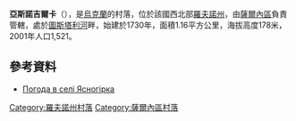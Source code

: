 {{coord|51|12|11|N|26|56|33|E|scale:30000|display=title}}

'''亞斯諾吉爾卡'''（{{lang-uk|Ясногірка}}），是[[烏克蘭|烏克蘭]]的村落，位於該國西北部[[羅夫諾州|羅夫諾州]]，由[[薩爾內區|薩爾內區]]負責管轄，處於[[圖斯塔利河|圖斯塔利河]]畔，始建於1730年，面積1.16平方公里，海拔高度178米，2001年人口1,521。

==參考資料==
* [http://weather.in.ua/ua/rovenskaja/29747 Погода в селі Ясногірка] {{Wayback|url=http://weather.in.ua/ua/rovenskaja/29747 |date=20111216215403 }}

{{DEFAULTSORT:Ясногірка}}
[[Category:羅夫諾州村落|Category:羅夫諾州村落]]
[[Category:薩爾內區村落|Category:薩爾內區村落]]


{{Rivne-geo-stub}}